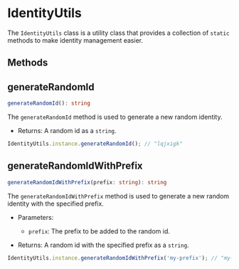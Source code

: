 
<Meta title="Utils/IdentityUtils" />

# IdentityUtils

The `IdentityUtils` class is a utility class that provides a collection of
`static` methods to make identity management easier.

## Methods

## generateRandomId

```ts
generateRandomId(): string
```

The `generateRandomId` method is used to generate a new random identity.

- Returns: A random id as a `string`.

```ts
IdentityUtils.instance.generateRandomId(); // "lqjxigk"
```

## generateRandomIdWithPrefix

```ts
generateRandomIdWithPrefix(prefix: string): string
```

The `generateRandomIdWithPrefix` method is used to generate a new random identity with the specified prefix.

- Parameters:

  - `prefix`: The prefix to be added to the random id.

- Returns: A random id with the specified prefix as a `string`.

```ts
IdentityUtils.instance.generateRandomIdWithPrefix('my-prefix'); // "my-prefix-lqjxigk"
```
